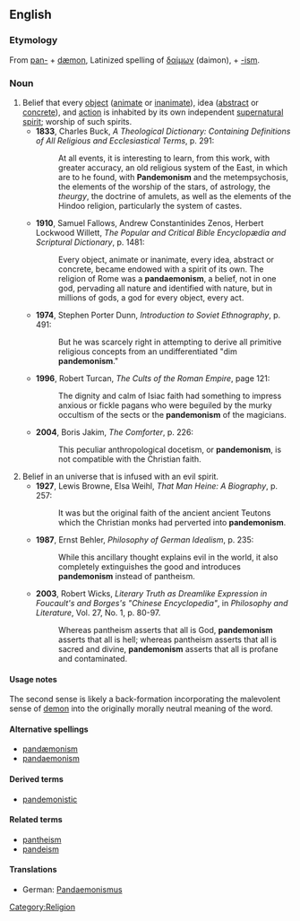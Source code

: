 ==English==
===Etymology===
From [[pan-]] + [[dæmon]], Latinized spelling of {{Gr.}} [[δαίμων]] (daimon), + [[-ism]].

===Noun===
{{en-noun|-}}
# Belief that every [[object]] ([[animate]] or [[inanimate]]), idea ([[abstract]] or [[concrete]]), and [[action]] is inhabited by its own independent [[supernatural]] [[spirit]]; worship of such spirits.
#*'''1833''', Charles Buck, ''A Theological Dictionary: Containing Definitions of All Religious and Ecclesiastical Terms'', p. 291:
#*:At all events, it is interesting to learn, from this work, with greater accuracy, an old religious system of the East, in which are to he found, with '''Pandemonism''' and the metempsychosis, the elements of the worship of the stars, of astrology, the ''theurgy'', the doctrine of amulets, as well as the elements of the Hindoo religion, particularly the system of castes.
#*'''1910''', Samuel Fallows, Andrew Constantinides Zenos, Herbert Lockwood Willett, ''The Popular and Critical Bible Encyclopædia and Scriptural Dictionary'', p. 1481:
#*:Every object, animate or inanimate, every idea, abstract or concrete, became endowed with a spirit of its own. The religion of Rome was a '''pandaemonism''', a belief, not in one god, pervading all nature and identified with nature, but in millions of gods, a god for every object, every act. 
#*'''1974''', Stephen Porter Dunn, ''Introduction to Soviet Ethnography'', p. 491:
#*:But he was scarcely right in attempting to derive all primitive religious concepts from an undifferentiated "dim '''pandemonism'''."  
#*'''1996''', Robert Turcan, ''The Cults of the Roman Empire'', page 121:
#*:The dignity and calm of Isiac faith had something to impress anxious or fickle pagans who were beguiled by the murky occultism of the sects or the '''pandemonism''' of the magicians.
#*'''2004''', Boris Jakim, ''The Comforter'', p. 226:
#*:This peculiar anthropological docetism, or '''pandemonism''', is not compatible with the Christian faith.
# Belief in an universe that is infused with an evil spirit.
#*'''1927''', Lewis Browne, Elsa Weihl, ''That Man Heine: A Biography'', p. 257:
#*:It was but the original faith of the ancient ancient Teutons which the Christian monks had perverted into '''pandemonism'''.
#*'''1987''', Ernst Behler, ''Philosophy of German Idealism'', p. 235:
#*:While this ancillary thought explains evil in the world, it also completely extinguishes the good and introduces '''pandemonism''' instead of pantheism.
#*'''2003''', Robert Wicks, ''Literary Truth as Dreamlike Expression in Foucault's and Borges's "Chinese Encyclopedia"'', in ''Philosophy and Literature'', Vol. 27, No. 1, p. 80-97.
#*:Whereas pantheism asserts that all is God, '''pandemonism''' asserts that all is hell; whereas pantheism asserts that all is sacred and divine, '''pandemonism''' asserts that all is profane and contaminated.

====Usage notes====
The second sense is likely a back-formation incorporating the malevolent sense of [[demon]] into the originally morally neutral meaning of the word.

====Alternative spellings====
*[[pandæmonism]]
*[[pandaemonism]]

====Derived terms====
*[[pandemonistic]]

====Related terms====
*[[pantheism]]
*[[pandeism]]

====Translations====
*German: [[Pandaemonismus]]

[[Category:Religion]]